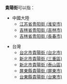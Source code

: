 '''貴陽街'''可以指：
*中國大陸
**[[江苏省|江苏省]][[贵阳街_(淮安市)|贵阳街 (淮安市)]]
**[[吉林省|吉林省]][[贵阳街_(吉林市)|贵阳街 (吉林市)]]
**[[吉林省|吉林省]][[贵阳街_(長春市)|贵阳街 (長春市)]]

*台灣
**[[台北市|台北市]][[貴陽街_(台北市)|貴陽街 (台北市)]]
**[[新北市|新北市]][[貴陽街_(三重區)|貴陽街 (三重區)]]
**[[新北市|新北市]][[貴陽街_(泰山區)|貴陽街 (泰山區)]]
**[[屏東縣|屏東縣]][[貴陽街_(屏東市)|貴陽街 (屏東市)]]
**[[台東縣|台東縣]][[貴陽街_(台東市)|貴陽街 (台東市)]]

{{disambig|Cat=街道名消歧義}}